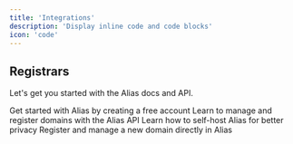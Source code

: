 ```yaml
---
title: 'Integrations'
description: 'Display inline code and code blocks'
icon: 'code'
---
```


## Registrars

Let's get you started with the Alias docs and API.

<CardGroup cols={2}>
  <Card
    title="Create a free account"
    icon="user-plus"
    iconType="duotone"
    href="https://alias.so"
  >
    Get started with Alias by creating a free account
  </Card>
  <Card
    title="Try our API"
    icon="code"
    iconType="duotone"
    href="https://docs.alias.so/api-reference/introduction"
  >
    Learn to manage and register domains with the Alias API
  </Card>
  <Card
    title="Self-host Alias"
    icon="building"
    iconType="duotone"
    href="https://mintlify.com/docs/components/accordion"
  >
    Learn how to self-host Alias for better privacy
  </Card>
  <Card
    title="Register a new domain"
    icon="globe"
    iconType="duotone"
    href="https://mintlify.com/showcase"
  >
    Register and manage a new domain directly in Alias
  </Card>